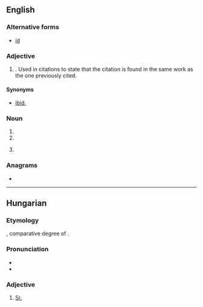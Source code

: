 {{also|Appendix:Variations of "id"}}
==English==

===Alternative forms===
* [[id]]

===Adjective===
{{head|en|adjective}}

# {{lb|en|bibliography}} {{abbreviation of|en|idem}}. Used in citations to state that the citation is found in the same work as the one previously cited.

====Synonyms====
* {{sense|bibliography}} [[ibid.]]

===Noun===
{{head|en|noun}}

# {{acronym of|en|identity document}}
# {{abbreviation of|en|identification}}
# {{lb|en|computing}} {{abbreviation of|en|identifier}}

===Anagrams===
* {{anagrams|en|a=di|DI|Di|dI|di|di-}}

----

==Hungarian==

===Etymology===
{{abbreviation of|hu|[[idősb]] or [[idősebb]]||older|nodot=y}}, comparative degree of {{m|hu|idős||old}}.

===Pronunciation===
* {{hu-IPA|idősb}}
* {{hu-IPA|idősebb}}

===Adjective===
{{head|hu|adjective}}

# [[Sr.]] {{gloss|a title used before a father's name when his son is given the same name}}
#: {{uxi|hu|'''id.''' Kovács János|János Kovács '''Sr.'''}}
